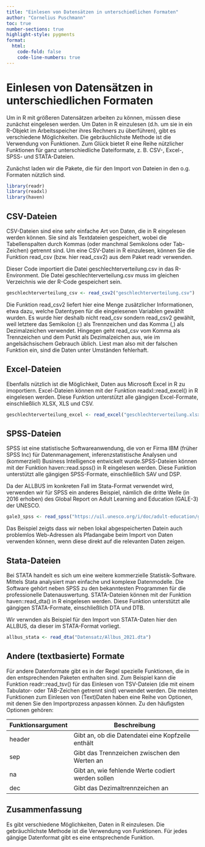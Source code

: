 ```yaml
---
title: "Einlesen von Datensätzen in unterschiedlichen Formaten"
author: "Cornelius Puschmann"
toc: true
number-sections: true
highlight-style: pygments
format:
  html:
    code-fold: false
    code-line-numbers: true
---
```


# Einlesen von Datensätzen in unterschiedlichen Formaten

Um in R mit größeren Datensätzen arbeiten zu können, müssen diese zunächst eingelesen werden. Um Daten in R einzulesen (d.h. um sie in ein R-Objekt im Arbeitsspeicher ihres Rechners zu überführen), gibt es verschiedene Möglichkeiten. Die gebräuchlichste Methode ist die Verwendung von Funktionen. Zum Glück bietet R eine Reihe nützlicher Funktionen für ganz unterschiedliche Dateiformate, z. B. CSV-, Excel-, SPSS- und STATA-Dateien.

Zunächst laden wir die Pakete, die für den Import von Dateien in den o.g. Formaten nützlich sind.

```r
library(readr)
library(readxl)
library(haven)
```

## CSV-Dateien

CSV-Dateien sind eine sehr einfache Art von Daten, die in R eingelesen werden können. Sie sind als Textdateien gespeichert, wobei die Tabellenspalten durch Kommas (oder manchmal Semikolons oder Tab-Zeichen) getrennt sind. Um eine CSV-Datei in R einzulesen, können Sie die Funktion read_csv (bzw. hier read_csv2) aus dem Paket readr verwenden.

Dieser Code importiert die Datei geschlechterverteilung.csv in das R-Environment. Die Datei geschlechterverteilung.csv muss im gleichen Verzeichnis wie der R-Code gespeichert sein.

```r
geschlechterverteilung_csv <- read_csv2("geschlechterverteilung.csv")
```

Die Funktion read_csv2 liefert hier eine Menge zusätzlicher Informationen, etwa dazu, welche Datentypen für die eingelesenen Variablen gewählt wurden. Es wurde hier deshalb nicht read_csv sondern read_csv2 gewählt, weil letztere das Semikolon (;) als Trennzeichen und das Komma (,) als Dezimalzeichen verwendet. Hingegen geht read_csv vom Komma als Trennzeichen und dem Punkt als Dezimalzeichen aus, wie im angelsächsischem Gebrauch üblich. Liest man also mit der falschen Funktion ein, sind die Daten unter Umständen fehlerhaft.

## Excel-Dateien

Ebenfalls nützlich ist die Möglichkeit, Daten aus Microsoft Excel in R zu imoportiern. Excel-Dateien können mit der Funktion readxl::read_excel() in R eingelesen werden. Diese Funktion unterstützt alle gängigen Excel-Formate, einschließlich XLSX, XLS und CSV.

```r
geschlechterverteilung_excel <- read_excel("geschlechterverteilung.xlsx")
```

## SPSS-Dateien

SPSS ist eine statistische Softwareanwendung, die von er Firma IBM (früher SPSS Inc) für Datenmanagement, inferenzstatistische Analysen und (kommerziell) Business Intelligence entwickelt wurde.SPSS-Dateien können mit der Funktion haven::read.spss() in R eingelesen werden. Diese Funktion unterstützt alle gängigen SPSS-Formate, einschließlich SAV und DSP.

Da der ALLBUS im konkreten Fall im Stata-Format verwendet wird, verwenden wir für SPSS ein anderes Beispiel, nämlich die dritte Welle (in 2016 erhoben) des Global Report on Adult Learning and Education (GALE-3) der UNESCO.

```r
gale3_spss <- read_spss("https://uil.unesco.org/i/doc/adult-education/grale-3/survey-data/grale-3-suquant.sav")
```

Das Beispiel zeigts dass wir neben lokal abgespeicherten Datein auch problemlos Web-Adressen als Pfadangabe beim Import von Daten verwenden können, wenn diese direkt auf die relevanten Daten zeigen.

## Stata-Dateien

Bei STATA handelt es sich um eine weitere kommerzielle Statistik-Software. Mittels Stata analysiert man einfache und komplexe Datenmodelle. Die Software gehört neben SPSS zu den bekanntesten Programmen für die professionelle Datenauswertung. STATA-Dateien können mit der Funktion haven::read_dta() in R eingelesen werden. Diese Funktion unterstützt alle gängigen STATA-Formate, einschließlich DTA und DTB.

Wir verwnden als Beispiel für den Import von STATA-Daten hier den ALLBUS, da dieser im STATA-Format vorliegt.

```r
allbus_stata <- read_dta("Datensatz/Allbus_2021.dta")
```

## Andere (textbasierte) Formate

Für andere Datenformate gibt es in der Regel spezielle Funktionen, die in den entsprechenden Paketen enthalten sind. Zum Beispiel kann die Funktion readr::read_tsv() für das Einlesen von TSV-Dateien (die mit einem Tabulator- oder TAB-Zeichen getrennt sind) verwendet werden. Die meisten Funktionen zum Einlesen von (Text)Daten haben eine Reihe von Optionen, mit denen Sie den Importprozess anpassen können. Zu den häufigsten Optionen gehören:

| **Funktionsargument** | **Beschreibung**                                  |
|-----------------------|---------------------------------------------------|
| header                | Gibt an, ob die Datendatei eine Kopfzeile enthält |
| sep                   | Gibt das Trennzeichen zwischen den Werten an      |
| na                    | Gibt an, wie fehlende Werte codiert werden sollen |
| dec                   | Gibt das Dezimaltrennzeichen an                   |

## Zusammenfassung

Es gibt verschiedene Möglichkeiten, Daten in R einzulesen. Die gebräuchlichste Methode ist die Verwendung von Funktionen. Für jedes gängige Datenformat gibt es eine entsprechende Funktion.
